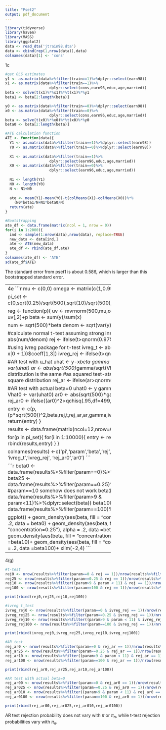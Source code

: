 ```yaml
---
title: "Pset2"
output: pdf_document
---
```

```r
library(tidyverse)
library(haven)
library(MASS)
library(ggplot2)
data <- read_dta('jtrain98.dta')
data <- cbind(rep(1,nrow(data)),data)
colnames(data)[1] <- 'cons'
```

1c
```r
#get OLS estimates
y1 <- as.matrix(data%>%filter(train==1)%>%dplyr::select(earn98))
x1 <- as.matrix(data%>%filter(train==1)%>%
                    dplyr::select(cons,earn96,educ,age,married))
beta <- solve(t(x1)%*%x1)%*%t(x1)%*%y1
beta1 <- beta[2:length(beta)]

y0 <- as.matrix(data%>%filter(train==0)%>%dplyr::select(earn98))
x0 <- as.matrix(data%>%filter(train==0)%>%
                    dplyr::select(cons,earn96,educ,age,married))
beta <- solve(t(x0)%*%x0)%*%t(x0)%*%y0
beta0 <- beta[2:length(beta)]

#ATE calculation function
ATE <- function(data){
  Y1 <- as.matrix(data%>%filter(train==1)%>%dplyr::select(earn98))
  Y0 <- as.matrix(data%>%filter(train==0)%>%dplyr::select(earn98))
  
  X1 <- as.matrix(data%>%filter(train==1)%>%
                    dplyr::select(earn96,educ,age,married))
  X0 <- as.matrix(data%>%filter(train==0)%>%
                    dplyr::select(earn96,educ,age,married))
  
  N1 <- length(Y1)
  N0 <- length(Y0)
  N <- N1+N0
  
  ate <- mean(Y1)-mean(Y0)-t(colMeans(X1)-colMeans(X0))%*%
    (N0*beta1/N+N1*beta0/N)
  return(ate)
}

#Bootstrapping
ate_df <- data.frame(matrix(ncol = 1, nrow = 0))
for(i in 1:2000){
  ind <- sample(1:nrow(data),nrow(data), replace=TRUE)
  new_data <- data[ind,]
  ate <- ATE(new_data)
  ate_df <- rbind(ate_df,ate)
}
colnames(ate_df) <- 'ATE'
sd(ate_df$ATE)
```
The standard error from pset1 is about 0.586, which is larger than this bootstrapped standard error.

------------------------------------------------
4e
```r
mu <- c(0,0)
omega <- matrix(c(1,0.99,0.99,1),nrow=2)

pi_set <- c(0,sqrt(0.25)/sqrt(500),sqrt(10)/sqrt(500),sqrt(100)/sqrt(500))

reg <- function(p){
    uv <- mvrnorm(500,mu,omega)
    y <- uv[,1]
    x <- uv[,2]+p
    beta <- sum(y)/sum(x)
    
    num <- sqrt(500)*beta
    denom <- sqrt(var(y)/((p)^2))
    
    #calculate normal t-test assuming strong instrument
    t <- abs(num/denom)
    rej <- ifelse(t>qnorm(0.975),1,0)
    
    #using ivreg package for t-test
    ivreg_t <- abs(summary(ivreg(y~0 + x|0 + 1))$coeff[1,3])
    ivreg_rej <- ifelse(t>qnorm(0.975),1,0)
    
    #AR test with u_hat
    uhat <- y-x*beta
    gamma <- sum(uhat)/500
    Vhat <- var(uhat)
    ar <- abs(sqrt(500)*gamma/sqrt(Vhat))
    #the test with normal distribution is the same
    #as squared test-statistic compared to
    #chi-square distribution
    rej_ar <- ifelse(ar>qnorm(0.975),1,0)
    
    #AR test with actual beta=0
    uhat0 <- y
    gamma0 <- sum(uhat0)/500
    Vhat0 <- var(uhat0)
    ar0 <- abs(sqrt(500)*gamma0/sqrt(Vhat0))
    rej_ar0 <- ifelse((ar0)^2>qchisq(.95,df=499,lower.tail = FALSE),1,0)

    entry <- c(p,(p*sqrt(500))^2,beta,rej,t,rej_ar,ar,gamma,ivreg_t,ivreg_rej,rej_ar0,ar0)
    return(entry)
}

results <- data.frame(matrix(ncol=12,nrow=0))

for(p in pi_set){
  for(i in 1:10000){
    entry <- reg(p)
    results <- rbind(results,entry)
  }
}

colnames(results) <-c('pi','param','beta','rej',
                      't','rej_ar','ar','gamma',
                      'ivreg_t','ivreg_rej',
                      'rej_ar0','ar0')
```

```r
beta0 <- data.frame(results%>%filter(param==0)%>%dplyr::select(beta))
beta25 <- data.frame(results%>%filter(param==0.25)%>%dplyr::select(beta))
#param==10 somehow does not work
beta10 <- data.frame(results%>%filter(param>9 & param<11)%>%dplyr::select(beta))
beta100 <- data.frame(results%>%filter(param==100)%>%dplyr::select(beta))

ggplot() +
  geom_density(aes(beta, fill = "concentration=0"), alpha = .2, data = beta0) +
  geom_density(aes(beta, fill = "concentration=0.25"), alpha = .2, data =beta25) +
  geom_density(aes(beta, fill = "concentration=10"), alpha = .2, data =beta10)+
  geom_density(aes(beta, fill = "concentration=100"), alpha = .2, data =beta100)+
  xlim(-2,4)
```

------------------------------
4(g)
```r
#t-test
rej0 <- nrow(results%>%filter(param==0 & rej == 1))/nrow(results%>%filter(param==0))
rej25 <- nrow(results%>%filter(param==0.25 & rej == 1))/nrow(results%>%filter(param==0.25))
rej10 <- nrow(results%>%filter((param>9 & param < 11) & rej == 1))/nrow(results%>%filter(param>9 & param < 11))
rej100 <- nrow(results%>%filter(param==100 & rej == 1))/nrow(results%>%filter(param==100))

print(rbind(rej0,rej25,rej10,rej100))

#ivreg t_test
ivreg_rej0 <- nrow(results%>%filter(param==0 & ivreg_rej == 1))/nrow(results%>%filter(param==0))
ivreg_rej25 <- nrow(results%>%filter(param==0.25 & ivreg_rej == 1))/nrow(results%>%filter(param==0.25))
ivreg_rej10 <- nrow(results%>%filter((param>9 & param < 11) & ivreg_rej == 1))/nrow(results%>%filter(param>9 & param < 11))
ivreg_rej100 <- nrow(results%>%filter(param==100 & ivreg_rej == 1))/nrow(results%>%filter(param==100))

print(rbind(ivreg_rej0,ivreg_rej25,ivreg_rej10,ivreg_rej100))

#AR test
rej_ar0 <- nrow(results%>%filter(param==0 & rej_ar == 1))/nrow(results%>%filter(param==0))
rej_ar25 <- nrow(results%>%filter(param==0.25 & rej_ar == 1))/nrow(results%>%filter(param==0.25))
rej_ar10 <- nrow(results%>%filter((param>9 & param < 11) & rej_ar == 1))/nrow(results%>%filter(param>9 & param < 11))
rej_ar100 <- nrow(results%>%filter(param==100 & rej_ar == 1))/nrow(results%>%filter(param==100))

print(rbind(rej_ar0,rej_ar25,rej_ar10,rej_ar100))

#AR test with actual beta=0
rej_ar00 <- nrow(results%>%filter(param==0 & rej_ar0 == 1))/nrow(results%>%filter(param==0))
rej_ar025 <- nrow(results%>%filter(param==0.25 & rej_ar0 == 1))/nrow(results%>%filter(param==0.25))
rej_ar010 <- nrow(results%>%filter((param>9 & param < 11) & rej_ar0 == 1))/nrow(results%>%filter(param>9 & param < 11))
rej_ar0100 <- nrow(results%>%filter(param==100 & rej_ar0 == 1))/nrow(results%>%filter(param==100))

print(rbind(rej_ar00,rej_ar025,rej_ar010,rej_ar0100))

```
AR test rejection probability does not vary with $\pi$ or $\pi_n$, while t-test rejection probabilities vary with $\pi_n$.



